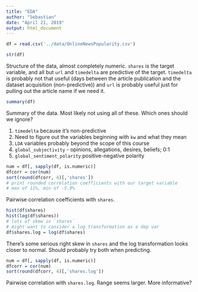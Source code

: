 ```yaml
---
title: "EDA"
author: "Sebastian"
date: "April 21, 2019"
output: html_document
---
```


```r
df = read.csv('../data/OnlineNewsPopularity.csv')
```

```r
str(df)
```

Structure of the data, almost completely numeric. `shares` is the target variable, and all but `url` and `timedelta` are predictive of the target. `timedelta` is probably not that useful (days between the article publication and the dataset acquisition (non-predictive)) and `url` is probably useful just for pulling out the article name if we need it.

```r
summary(df)
```

Summary of the data. Most likely not using all of these.
Which ones should we ignore? 

1. `timedelta` because it's non-predictive
2. Need to figure out the variables beginning with `kw` and what they mean
3. `LDA` variables probably beyond the scope of this course
4. `global_subjectivity` - opinions, allegations, desires, beliefs; 0:1
5. `global_sentiment_polarity` positive-negative polarity



```r
num = df[, sapply(df, is.numeric)]
dfcorr = cor(num)
sort(round(dfcorr, 4)[,'shares'])
# print rounded correlation coefficients with our target variable
# max of 11%, min of -5.9%
```

Pairwise correlation coefficients with `shares`.

```r
hist(df$shares)
hist(log(df$shares))
# lots of skew in `shares`
# might want to consider a log transformation as a dep var
df$shares.log = log(df$shares)
```

There's some serious right skew in `shares` and the log transformation looks closer to normal. Should probably try both when predicting.

```r
num = df[, sapply(df, is.numeric)]
dfcorr = cor(num)
sort(round(dfcorr, 4)[,'shares.log'])
```

Pairwise correlation with `shares.log`. Range seems larger. More informative?

